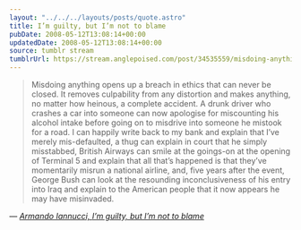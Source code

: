 ```yaml
---
layout: "../../../layouts/posts/quote.astro"
title: I’m guilty, but I’m not to blame
pubDate: 2008-05-12T13:08:14+00:00
updatedDate: 2008-05-12T13:08:14+00:00
source: tumblr stream
tumblrUrl: https://stream.anglepoised.com/post/34535559/misdoing-anything-opens-up-a-breach-in-ethics-that
---
```


> Misdoing anything opens up a breach in ethics that can never be closed. It removes culpability from any distortion and makes anything, no matter how heinous, a complete accident. A drunk driver who crashes a car into someone can now apologise for miscounting his alcohol intake before going on to misdrive into someone he mistook for a road. I can happily write back to my bank and explain that I&rsquo;ve merely mis-defaulted, a thug can explain in court that he simply misstabbed, British Airways can smile at the goings-on at the opening of Terminal 5 and explain that all that&rsquo;s happened is that they&rsquo;ve momentarily misrun a national airline, and, five years after the event, George Bush can look at the resounding inconclusiveness of his entry into Iraq and explain to the American people that it now appears he may have misinvaded.

— <cite>[Armando Iannucci, _I&rsquo;m guilty, but I&rsquo;m not to blame_](https://www.theguardian.com/commentisfree/2008/may/11/1)</cite>
